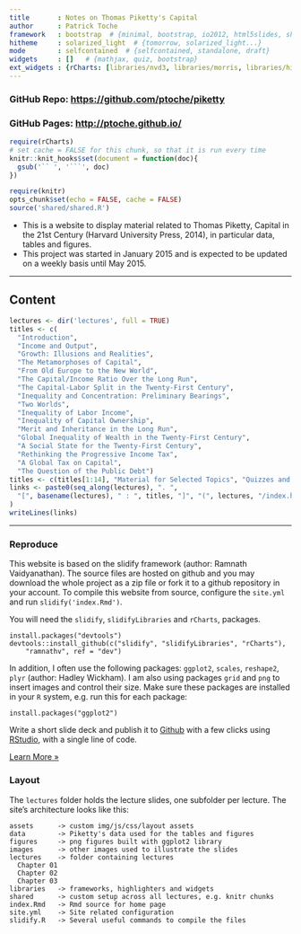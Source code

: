 ```yaml
---
title       : Notes on Thomas Piketty's Capital
author      : Patrick Toche
framework   : bootstrap  # {minimal, bootstrap, io2012, html5slides, shower, dzslides, ...}
hitheme     : solarized_light  # {tomorrow, solarized_light...}
mode        : selfcontained  # {selfcontained, standalone, draft}
widgets     : []   # {mathjax, quiz, bootstrap}
ext_widgets : {rCharts: [libraries/nvd3, libraries/morris, libraries/highcharts]}
---
```

### GitHub Repo: [https://github.com/ptoche/piketty](https://github.com/ptoche/piketty)

### GitHub Pages: [http://ptoche.github.io/](http://ptoche.github.io/)

```r
require(rCharts)
# set cache = FALSE for this chunk, so that it is run every time
knitr::knit_hooks$set(document = function(doc){
  gsub('`` ', '```', doc)
})
```

```r
require(knitr)
opts_chunk$set(echo = FALSE, cache = FALSE)
source('shared/shared.R')
```

- This is a website to display material related to Thomas Piketty, Capital in the 21st Century (Harvard University Press, 2014), in particular data, tables and figures. 
- This project was started in January 2015 and is expected to be updated on a weekly basis until May 2015.

---

## Content

```r
lectures <- dir('lectures', full = TRUE)
titles <- c(
  "Introduction",
  "Income and Output", 
  "Growth: Illusions and Realities", 
  "The Metamorphoses of Capital", 
  "From Old Europe to the New World",
  "The Capital/Income Ratio Over the Long Run",
  "The Capital-Labor Split in the Twenty-First Century",
  "Inequality and Concentration: Preliminary Bearings",
  "Two Worlds",
  "Inequality of Labor Income",
  "Inequality of Capital Ownership",
  "Merit and Inheritance in the Long Run",
  "Global Inequality of Wealth in the Twenty-First Century",
  "A Social State for the Twenty-First Century",
  "Rethinking the Progressive Income Tax", 
  "A Global Tax on Capital",
  "The Question of the Public Debt")
titles <- c(titles[1:14], "Material for Selected Topics", "Quizzes and Short Questions with Model Answers")
links <- paste0(seq_along(lectures), ". ", 
  "[", basename(lectures), " : ", titles, "]", "(", lectures, "/index.html)"
)
writeLines(links)
```

---

### Reproduce

This website is based on the slidify framework (author: Ramnath Vaidyanathan). The source files are hosted on github and you may download the whole project as a zip file or fork it to a github repository in your account. To compile this website from source, configure the `site.yml` and run `slidify('index.Rmd')`. 

You will need the `slidify`, `slidifyLibraries` and `rCharts`, packages.

    install.packages("devtools")  
    devtools::install_github(c("slidify", "slidifyLibraries", "rCharts"), 
        "ramnathv", ref = "dev")  

In addition, I often use the following packages: `ggplot2`, `scales`, `reshape2`, `plyr` (author: Hadley Wickham). I am also using packages `grid` and `png` to insert images and control their size. Make sure these packages are installed in your `R` system, e.g. run this for each package:

    install.packages("ggplot2")

Write a short slide deck and publish it to [Github](http://www.github.com) with a few clicks using [RStudio](http://www.rstudio.com), with a single line of code.

<p><a class="btn" href="start.html">Learn More &raquo;</a></p>


### Layout

The `lectures` folder holds the lecture slides, one subfolder per lecture. The site's architecture looks like this:

```
assets      -> custom img/js/css/layout assets
data        -> Piketty's data used for the tables and figures
figures     -> png figures built with ggplot2 library
images      -> other images used to illustrate the slides
lectures    -> folder containing lectures
  Chapter 01
  Chapter 02
  Chapter 03
libraries   -> frameworks, highlighters and widgets
shared      -> custom setup across all lectures, e.g. knitr chunks
index.Rmd   -> Rmd source for home page
site.yml    -> Site related configuration
slidify.R   -> Several useful commands to compile the files
```

